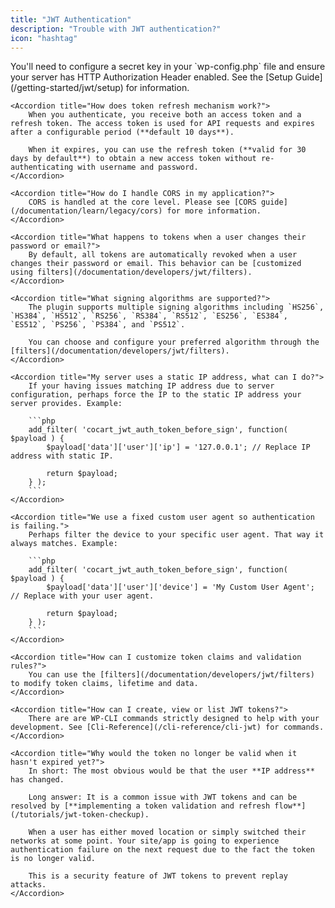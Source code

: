 ```yaml
---
title: "JWT Authentication"
description: "Trouble with JWT authentication?"
icon: "hashtag"
---
```


<AccordionGroup>
    <Accordion title="What are the system requirements for JWT Authentication?">
        You'll need to configure a secret key in your `wp-config.php` file and ensure your server has HTTP Authorization Header enabled. See the [Setup Guide](/getting-started/jwt/setup) for information.
    </Accordion>

    <Accordion title="How does token refresh mechanism work?">
        When you authenticate, you receive both an access token and a refresh token. The access token is used for API requests and expires after a configurable period (**default 10 days**).

        When it expires, you can use the refresh token (**valid for 30 days by default**) to obtain a new access token without re-authenticating with username and password.
    </Accordion>

    <Accordion title="How do I handle CORS in my application?">
        CORS is handled at the core level. Please see [CORS guide](/documentation/learn/legacy/cors) for more information.
    </Accordion>

    <Accordion title="What happens to tokens when a user changes their password or email?">
        By default, all tokens are automatically revoked when a user changes their password or email. This behavior can be [customized using filters](/documentation/developers/jwt/filters).
    </Accordion>

    <Accordion title="What signing algorithms are supported?">
        The plugin supports multiple signing algorithms including `HS256`, `HS384`, `HS512`, `RS256`, `RS384`, `RS512`, `ES256`, `ES384`, `ES512`, `PS256`, `PS384`, and `PS512`.

        You can choose and configure your preferred algorithm through the [filters](/documentation/developers/jwt/filters).
    </Accordion>

    <Accordion title="My server uses a static IP address, what can I do?">
        If your having issues matching IP address due to server configuration, perhaps force the IP to the static IP address your server provides. Example:

        ```php
        add_filter( 'cocart_jwt_auth_token_before_sign', function( $payload ) {
            $payload['data']['user']['ip'] = '127.0.0.1'; // Replace IP address with static IP.

            return $payload;
        } );
        ```
    </Accordion>

    <Accordion title="We use a fixed custom user agent so authentication is failing.">
        Perhaps filter the device to your specific user agent. That way it always matches. Example:

        ```php
        add_filter( 'cocart_jwt_auth_token_before_sign', function( $payload ) {
            $payload['data']['user']['device'] = 'My Custom User Agent'; // Replace with your user agent.

            return $payload;
        } );
        ```
    </Accordion>

    <Accordion title="How can I customize token claims and validation rules?">
        You can use the [filters](/documentation/developers/jwt/filters) to modify token claims, lifetime and data.
    </Accordion>

    <Accordion title="How can I create, view or list JWT tokens?">
        There are are WP-CLI commands strictly designed to help with your development. See [Cli-Reference](/cli-reference/cli-jwt) for commands.
    </Accordion>

    <Accordion title="Why would the token no longer be valid when it hasn't expired yet?">
        In short: The most obvious would be that the user **IP address** has changed.

        Long answer: It is a common issue with JWT tokens and can be resolved by [**implementing a token validation and refresh flow**](/tutorials/jwt-token-checkup).

        When a user has either moved location or simply switched their networks at some point. Your site/app is going to experience authentication failure on the next request due to the fact the token is no longer valid.

        This is a security feature of JWT tokens to prevent replay attacks.
    </Accordion>
</AccordionGroup>
